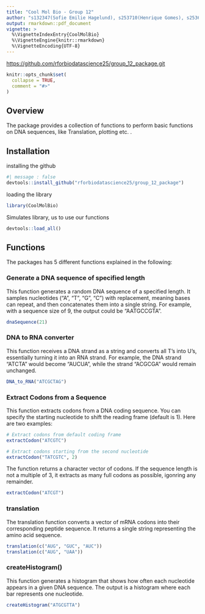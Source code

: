```yaml
---
title: "Cool Mol Bio - Group 12"
author: "s132347(Sofie Emilie Hagelund), s253710(Henrique Gomes), s253689(Paula Meerjanssen), s252750(Shuyue Zhang), s253719(Eszter Hudra)"
output: rmarkdown::pdf_document
vignette: >
  %\VignetteIndexEntry{CoolMolBio}
  %\VignetteEngine{knitr::rmarkdown}
  %\VignetteEncoding{UTF-8}
---
```


<https://github.com/rforbiodatascience25/group_12_package.git>

```r
knitr::opts_chunk$set(
  collapse = TRUE,
  comment = "#>"
)
```

## Overview

The package provides a collection of functions to perform basic functions on DNA sequences, like Translation, plotting etc. .

## Installation

installing the github

```r
#| message : false
devtools::install_github("rforbiodatascience25/group_12_package")
```

loading the library

```r
library(CoolMolBio)
```

Simulates library, us to use our functions

```r
devtools::load_all()
```

## Functions

The packages has 5 different functions explained in the following:

### Generate a DNA sequence of specified length

This function generates a random DNA sequence of a specified length. It samples nucleotides ("A", "T", "G", "C") with replacement, meaning bases can repeat, and then concatenates them into a single string. For example, with a sequence size of 9, the output could be "AATGCCGTA".

```r
dnaSequence(21)
```

### DNA to RNA converter

This function receives a DNA strand as a string and converts all T's into U's, essentially turning it into an RNA strand. For example, the DNA strand "ATCTA" would become "AUCUA", while the strand "ACGCGA" would remain unchanged.

```r
DNA_to_RNA("ATCGCTAG")
```

### Extract Codons from a Sequence

This function extracts codons from a DNA coding sequence. You can specify the starting nucleotide to shift the reading frame (default is 1). Here are two examples:

```r
# Extract codons from default coding frame
extractCodon("ATCGTC")

# Extract codons starting from the second nucleotide
extractCodon("TATCGTC", 2)
```

The function returns a character vector of codons. If the sequence length is not a multiple of 3, it extracts as many full codons as possible, igonring any remainder.

```r
extractCodon("ATCGT")
```

### translation

The translation function converts a vector of mRNA codons into their corresponding peptide sequence. It returns a single string representing the amino acid sequence.

```r
translation(c("AUG", "GUC", "AUC"))
translation(c("AUG", "UAA"))
```

### createHistogram()

This function generates a histogram that shows how often each nucleotide appears in a given DNA sequence. The output is a histogram where each bar represents one nucleotide.

```r
createHistogram("ATGCGTTA")
```
